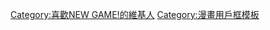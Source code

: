 {{userbox
  | border-c = #000000
  | border-s = 1
  | id-c = white
  | id-s = 10
  | info-c = white
  | info-s = 10
  | id = [[File:New Game! logo.png|100px]]
  | info = '''[[NEW GAME!|{{font|ニ|color=#FF0000}}{{font|ュ|color=#FFA500}}{{font|ー|color=#FFFF00}}{{font|ゲ|color=#00FF00}}{{font|ー|color=#0000FF}}{{font|ム|color=#4B0080}}
{{font|!|color=#7F00FF}}]]'''
}}

<includeonly>[[Category:喜歡NEW GAME!的維基人]]</includeonly>
<noinclude>[[Category:漫畫用戶框模板]]</noinclude>